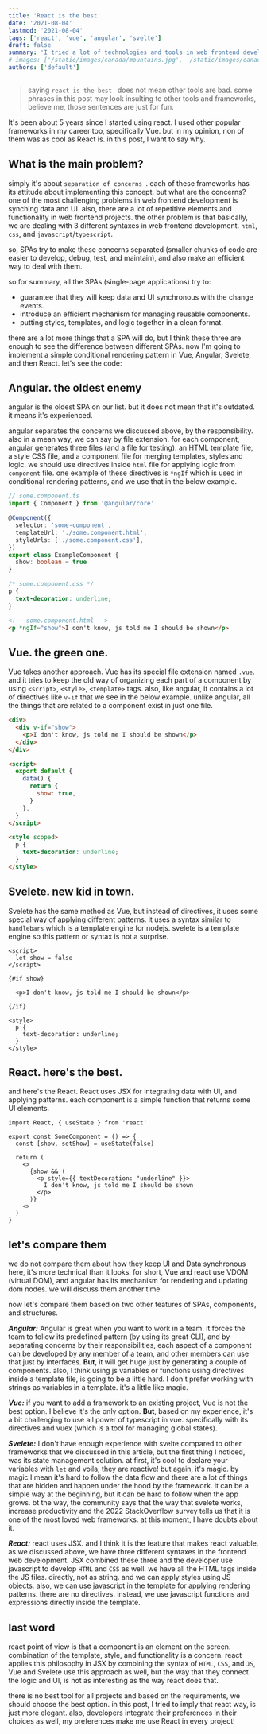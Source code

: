 ```yaml
---
title: 'React is the best'
date: '2021-08-04'
lastmod: '2021-08-04'
tags: ['react', 'vue', 'angular', 'svelte']
draft: false
summary: 'I tried a lot of technologies and tools in web frontend development, and I believe nothing even gets close to react.'
# images: ['/static/images/canada/mountains.jpg', '/static/images/canada/toronto.jpg']
authors: ['default']
---
```


> saying `react is the best ` does not
> mean other tools are bad. some phrases in this post may look insulting to other tools and frameworks, believe me, those sentences are just for fun.

It's been about 5 years since I started using react.
I used other popular frameworks in my career too, specifically Vue.
but in my opinion, non of them was as cool as React is. in this post, I want to say why.

## What is the main problem?

simply it's about `separation of concerns `. each of these frameworks has its attitude about implementing this concept. but what are the concerns? one of the most challenging problems in web frontend development is synching data and UI.
also, there are a lot of repetitive elements and functionality in web frontend projects.
the other problem is that basically, we are dealing with 3 different syntaxes in web frontend development. `html`, `css`, and `javascript`/`typescript`.

so, SPAs try to make these concerns separated (smaller chunks of code are easier to develop, debug, test, and maintain), and also make an efficient way to deal with them.

so for summary, all the SPAs (single-page applications) try to:

- guarantee that they will keep data and UI synchronous with the change events.
- introduce an efficient mechanism for managing reusable components.
- putting styles, templates, and logic together in a clean format.

there are a lot more things that a SPA will do, but I think these three are enough to see the difference between different SPAs.
now I'm going to implement a simple conditional rendering pattern in Vue, Angular, Svelete, and then React.
let's see the code:

## Angular. the oldest enemy

angular is the oldest SPA on our list. but it does not mean that it's outdated. it means it's experienced.

angular separates the concerns we discussed above, by the responsibility. also in a mean way, we can say by file extension. for each component, angular generates three files (and a file for testing).
an HTML template file, a style CSS file, and a component file for merging templates, styles and logic. we should use directives inside `html` file for applying logic from `component` file.
one example of these directives is `*ngIf` which is used in conditional rendering patterns, and we use that in the below example.

```ts
// some.component.ts
import { Component } from '@angular/core'

@Component({
  selector: 'some-component',
  templateUrl: './some.component.html',
  styleUrls: ['./some.component.css'],
})
export class ExampleComponent {
  show: boolean = true
}
```

```css
/* some.component.css */
p {
  text-decoration: underline;
}
```

```html
<!-- some.component.html -->
<p *ngIf="show">I don't know, js told me I should be shown</p>
```

## Vue. the green one.

Vue takes another approach. Vue has its special file extension named `.vue`. and it tries to keep the old way of organizing each part of a component by using `<script>`, `<style>`, `<template>` tags.
also, like angular, it contains a lot of directives like `v-if` that we see in the below example. unlike angular, all the things that are related to a component exist in just one file.

```html
<div>
  <div v-if="show">
    <p>I don't know, js told me I should be shown</p>
  </div>
</div>

<script>
  export default {
    data() {
      return {
        show: true,
      }
    },
  }
</script>

<style scoped>
  p {
    text-decoration: underline;
  }
</style>
```

## Svelete. new kid in town.

Svelete has the same method as Vue, but instead of directives, it uses some special way of applying different patterns. it uses a syntax similar to `handlebars` which is a template engine for nodejs.
svelete is a template engine so this pattern or syntax is not a surprise.

```tsx
<script>
  let show = false
</script>

{#if show}

  <p>I don't know, js told me I should be shown</p>

{/if}

<style>
  p {
    text-decoration: underline;
  }
</style>
```

## React. here's the best.

and here's the React. React uses JSX for integrating data with UI, and applying patterns. each component is a simple function that returns some UI elements.

```tsx
import React, { useState } from 'react'

export const SomeComponent = () => {
  const [show, setShow] = useState(false)

  return (
    <>
      {show && (
        <p style={{ textDecoration: "underline" }}>
          I don't know, js told me I should be shown
        </p>
      )}
    <>
  )
}
```

## let's compare them

we do not compare them about how they keep UI and Data synchronous here, it's more technical than it looks. for short, Vue and react use VDOM (virtual DOM), and angular has its mechanism for rendering and updating dom nodes. we will discuss them another time.

now let's compare them based on two other features of SPAs, components, and structures.

**_Angular:_** Angular is great when you want to work in a team. it forces the team to follow its predefined pattern (by using its great CLI), and by separating concerns by their responsibilities, each aspect of a component can
be developed by any member of a team, and other members can use that just by interfaces. **But**, it will get huge just by generating a couple of components. also, I think using js variables or functions
using directives inside a template file, is going to be a little hard. I don't prefer working with strings as variables in a template. it's a little like magic.

**_Vue:_** if you want to add a framework to an existing project, Vue is not the best option. I believe it's the only option. **But**, based on my experience, it's a bit challenging to use all power of typescript in vue.
specifically with its directives and vuex (which is a tool for managing global states).

**_Svelete:_** I don't have enough experience with svelte compared to other frameworks that we discussed in this article, but the first thing I noticed, was its state management solution. at first, it's cool to declare your variables with `let` and voila, they are reactive!
but again, it's magic. by magic I mean it's hard to follow the data flow and there are a lot of things that are hidden and happen under the hood by the framework. it can be a simple way at the beginning, but it can be hard to follow when the app grows.
bt the way, the community says that the way that svelete works, increase productivity and the 2022 StackOverflow survey tells us that it is one of the most loved web frameworks. at this moment, I have doubts about it.

**_React:_** react uses JSX. and I think it is the feature that makes react valuable. as we discussed above, we have three different syntaxes in the frontend web development. JSX combined these three and the developer
use javascript to develop `HTML` and `CSS` as well. we have all the HTML tags inside the JS files. directly, not as string. and we can apply styles using JS objects. also, we can use javascript in the template for applying rendering patterns.
there are no directives. instead, we use javascript functions and expressions directly inside the template.

## last word

react point of view is that a component is an element on the screen. combination of the template, style, and functionality is a concern. react applies this philosophy in JSX by combining the syntax of `HTML`, `CSS`, and `JS`,
Vue and Svelete use this approach as well, but the way that they connect the logic and UI, is not as interesting as the way react does that.

there is no best tool for all projects and based on the requirements, we should choose the best option. in this post, I tried to imply that react way, is just more elegant. also, developers integrate their preferences in their choices as well, my preferences make me use React in every project!

